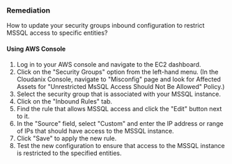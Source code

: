 ### Remediation

How to update your security groups inbound configuration to restrict MSSQL access to specific entities?

#### Using AWS Console

1. Log in to your AWS console and navigate to the EC2 dashboard.
2. Click on the "Security Groups" option from the left-hand menu.
    (In the Cloudanix Console, navigate to "Misconfig" page and look for Affected Assets for "Unrestricted MsSQL Access Should Not Be Allowed" Policy.)
3. Select the security group that is associated with your MSSQL instance.
4. Click on the "Inbound Rules" tab.
5. Find the rule that allows MSSQL access and click the "Edit" button next to it.
6. In the "Source" field, select "Custom" and enter the IP address or range of IPs that should have access to the MSSQL instance.
7. Click "Save" to apply the new rule.
8. Test the new configuration to ensure that access to the MSSQL instance is restricted to the specified entities.

